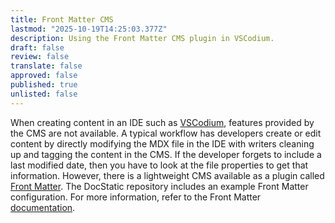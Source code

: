 ```yaml
---
title: Front Matter CMS
lastmod: "2025-10-19T14:25:03.377Z"
description: Using the Front Matter CMS plugin in VSCodium.
draft: false
review: false
translate: false
approved: false
published: true
unlisted: false
---
```


When creating content in an IDE such as [VSCodium](https://vscodium.com/), features provided by the CMS are not available. A typical workflow has developers create or edit content by directly modifying the MDX file in the IDE with writers cleaning up and tagging the content in the CMS. If the developer forgets to include a last modified date, then you have to look at the file properties to get that information. However, there is a lightweight CMS available as a plugin called [Front Matter](https://frontmatter.codes/). The DocStatic repository includes an example Front Matter configuration. For more information, refer to the Front Matter [documentation](https://frontmatter.codes/docs).
